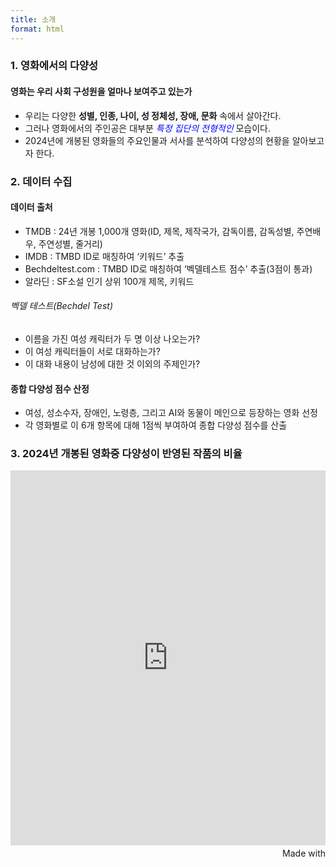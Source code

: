 ```yaml
---
title: 소개  
format: html
---
```





### 1. 영화에서의 다양성





#### 영화는 우리 사회 구성원을 얼마나 보여주고 있는가

- 우리는 다양한 **성별, 인종, 나이, 성 정체성, 장애, 문화** 속에서 살아간다.  
- 그러나 영화에서의 주인공은 대부분 <span style="color:blue"><em>특정 집단의 전형적인</em></span> 모습이다.  
- 2024년에 개봉된 영화들의 주요인물과 서사를 분석하여 다양성의 현황을 알아보고자 한다.





### 2. 데이터 수집

#### 데이터 출처

- TMDB : 24년 개봉 1,000개 영화(ID, 제목, 제작국가, 감독이름, 감독성별, 주연배우, 주연성별, 줄거리)
- IMDB : TMBD ID로 매칭하여 '키워드' 추출
- Bechdeltest.com : TMBD ID로 매칭하여 '벡델테스트 점수' 추출(3점이 통과)
- 알라딘 : SF소설 인기 상위 100개 제목, 키워드

######  벡델 테스트(Bechdel Test)

- 이름을 가진 여성 캐릭터가 두 명 이상 나오는가?
- 이 여성 캐릭터들이 서로 대화하는가? 
- 이 대화 내용이 남성에 대한 것 이외의 주제인가?


#### 종합 다양성 점수 산정

- 여성, 성소수자, 장애인, 노령층, 그리고 AI와 동물이 메인으로 등장하는 영화 선정  
- 각 영화별로 이 6개 항목에 대해 1점씩 부여하여 종합 다양성 점수를 산출




### 3. 2024년 개봉된 영화중 다양성이 반영된 작품의 비율

<iframe src='https://flo.uri.sh/visualisation/23754794/embed' title='Interactive or visual content' class='flourish-embed-iframe' frameborder='0' scrolling='no' style='width:100%;height:600px;' sandbox='allow-same-origin allow-forms allow-scripts allow-downloads allow-popups allow-popups-to-escape-sandbox allow-top-navigation-by-user-activation'></iframe><div style='width:100%!;margin-top:4px!important;text-align:right!important;'><a class='flourish-credit' href='https://public.flourish.studio/visualisation/23754794/?utm_source=embed&utm_campaign=visualisation/23754794' target='_top' style='text-decoration:none!important'><img alt='Made with Flourish' src='https://public.flourish.studio/resources/made_with_flourish.svg' style='width:105px!important;height:16px!important;border:none!important;margin:0!important;'> </a></div>

